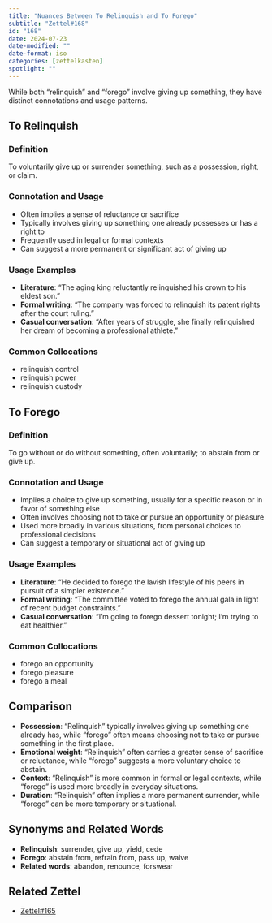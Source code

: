 ```yaml
---
title: "Nuances Between To Relinquish and To Forego"
subtitle: "Zettel#168"
id: "168"
date: 2024-07-23
date-modified: ""
date-format: iso
categories: [zettelkasten]
spotlight: ""
---
```

While both "relinquish" and "forego" involve giving up something, they have distinct connotations and usage patterns.

## To Relinquish

### Definition

To voluntarily give up or surrender something, such as a possession, right, or claim.

### Connotation and Usage

* Often implies a sense of reluctance or sacrifice
* Typically involves giving up something one already possesses or has a right to
* Frequently used in legal or formal contexts
* Can suggest a more permanent or significant act of giving up

### Usage Examples 

* **Literature**: "The aging king reluctantly relinquished his crown to his eldest son."
* **Formal writing**: "The company was forced to relinquish its patent rights after the court ruling."
* **Casual conversation**: "After years of struggle, she finally relinquished her dream of becoming a professional athlete."

### Common Collocations

* relinquish control
* relinquish power
* relinquish custody

## To Forego

### Definition 

To go without or do without something, often voluntarily; to abstain from or give up.

### Connotation and Usage

* Implies a choice to give up something, usually for a specific reason or in favor of something else
* Often involves choosing not to take or pursue an opportunity or pleasure
* Used more broadly in various situations, from personal choices to professional decisions
* Can suggest a temporary or situational act of giving up

### Usage Examples 

* **Literature**: "He decided to forego the lavish lifestyle of his peers in pursuit of a simpler existence."
* **Formal writing**: "The committee voted to forego the annual gala in light of recent budget constraints."
* **Casual conversation**: "I'm going to forego dessert tonight; I'm trying to eat healthier."

### Common Collocations

* forego an opportunity
* forego pleasure
* forego a meal

## Comparison

* **Possession**: "Relinquish" typically involves giving up something one already has, while "forego" often means choosing not to take or pursue something in the first place.
* **Emotional weight**: "Relinquish" often carries a greater sense of sacrifice or reluctance, while "forego" suggests a more voluntary choice to abstain.
* **Context**: "Relinquish" is more common in formal or legal contexts, while "forego" is used more broadly in everyday situations.
* **Duration**: "Relinquish" often implies a more permanent surrender, while "forego" can be more temporary or situational.

## Synonyms and Related Words

* **Relinquish**: surrender, give up, yield, cede
* **Forego**: abstain from, refrain from, pass up, waive
* **Related words**: abandon, renounce, forswear

## Related Zettel

* [Zettel#165](/zettel/165/)
